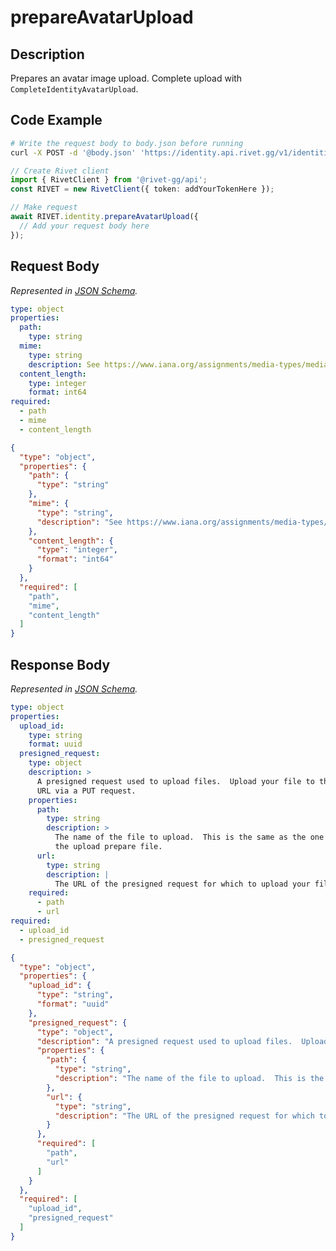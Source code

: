 
# prepareAvatarUpload

## Description

Prepares an avatar image upload. Complete upload with `CompleteIdentityAvatarUpload`.


## Code Example

<CodeGroup title='Request' tag='POST' label='https://identity.api.rivet.gg/v1/identities/avatar-upload/prepare'>

```bash {{ title: 'cURL' }}
# Write the request body to body.json before running
curl -X POST -d '@body.json' 'https://identity.api.rivet.gg/v1/identities/avatar-upload/prepare'
```

```ts
// Create Rivet client
import { RivetClient } from '@rivet-gg/api';
const RIVET = new RivetClient({ token: addYourTokenHere });

// Make request
await RIVET.identity.prepareAvatarUpload({
  // Add your request body here
});
```

</CodeGroup>


## Request Body

_Represented in [JSON Schema](https://json-schema.org/)._

<CodeGroup title='Request'>

```yaml
type: object
properties:
  path:
    type: string
  mime:
    type: string
    description: See https://www.iana.org/assignments/media-types/media-types.xhtml
  content_length:
    type: integer
    format: int64
required:
  - path
  - mime
  - content_length

```

```json
{
  "type": "object",
  "properties": {
    "path": {
      "type": "string"
    },
    "mime": {
      "type": "string",
      "description": "See https://www.iana.org/assignments/media-types/media-types.xhtml"
    },
    "content_length": {
      "type": "integer",
      "format": "int64"
    }
  },
  "required": [
    "path",
    "mime",
    "content_length"
  ]
}
```

</CodeGroup>


## Response Body

_Represented in [JSON Schema](https://json-schema.org/)._

<CodeGroup title='Response'>

```yaml
type: object
properties:
  upload_id:
    type: string
    format: uuid
  presigned_request:
    type: object
    description: >
      A presigned request used to upload files.  Upload your file to the given
      URL via a PUT request.
    properties:
      path:
        type: string
        description: >
          The name of the file to upload.  This is the same as the one given in
          the upload prepare file.
      url:
        type: string
        description: |
          The URL of the presigned request for which to upload your file to.
    required:
      - path
      - url
required:
  - upload_id
  - presigned_request

```

```json
{
  "type": "object",
  "properties": {
    "upload_id": {
      "type": "string",
      "format": "uuid"
    },
    "presigned_request": {
      "type": "object",
      "description": "A presigned request used to upload files.  Upload your file to the given URL via a PUT request.\n",
      "properties": {
        "path": {
          "type": "string",
          "description": "The name of the file to upload.  This is the same as the one given in the upload prepare file.\n"
        },
        "url": {
          "type": "string",
          "description": "The URL of the presigned request for which to upload your file to.\n"
        }
      },
      "required": [
        "path",
        "url"
      ]
    }
  },
  "required": [
    "upload_id",
    "presigned_request"
  ]
}
```

</CodeGroup>

